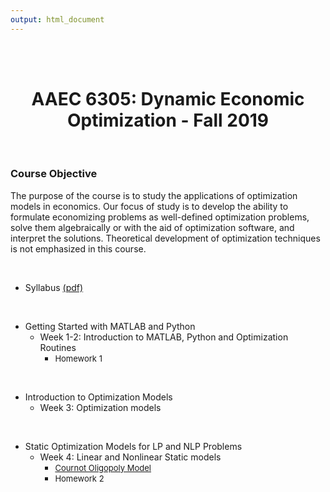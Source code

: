 ```yaml
---
output: html_document
---
```

<br>
<br>

<center>
# **AAEC 6305: Dynamic Economic Optimization** - Fall 2019  
</center>

<br>

### Course Objective

The purpose of the course is to study the applications of optimization models in economics.  Our focus of study is to develop the ability to formulate economizing problems as well-defined optimization problems, solve them algebraically or with the aid of optimization software, and interpret the solutions.  Theoretical development of optimization techniques is not emphasized in this course.  

<br>

* Syllabus [(pdf)](pdf/Syllabus _AAEC6305_Fall2019.pdf)  

<br>

* Getting Started with MATLAB and Python
  -  Week 1-2: Introduction to MATLAB, Python and Optimization Routines
      -  <font size="2"> Homework 1 </font>
      
<br>

* Introduction to Optimization Models
  -  Week 3: Optimization models  
  
<br>

* Static Optimization Models for LP and NLP Problems
  -  Week 4: Linear and Nonlinear Static models
      - <a class="reference download internal" download="" href="Optim_Class_Fall2019/Cournot_oligopolist_problem.ipynb"><font size="2">Cournot Oligopoly Model</font></a>
      -  <font size="2"> Homework 2 </font>

  
<br>
<br>
<br>
<br>
<br>
<br>
<br>
<br>
<br>
<br>
<br>
